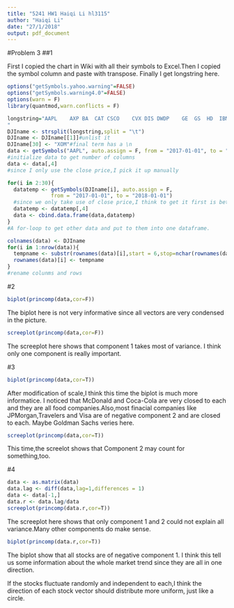 ---
title: "5241 HW1 Haiqi Li hl3115"
author: "Haiqi Li"
date: "27/1/2018"
output: pdf_document
---

#Problem 3
##1

First I copied the chart in Wiki with all their symbols to Excel.Then I copied the symbol column and paste with transpose. Finally I get longstring here.

```{r,warning=F}
options("getSymbols.yahoo.warning"=FALSE) 
options("getSymbols.warning4.0"=FALSE) 
options(warn = F)
library(quantmod,warn.conflicts = F)

longstring="AAPL	AXP	BA	CAT	CSCO	CVX	DIS	DWDP	GE	GS	HD	IBM	INTC	JNJ	JPM	KO	MCD	MMM	MRK	MSFT	NKE	PFE	PG	TRV	UNH	UTX	V	VZ	WMT	XOM
"
DJIname <- strsplit(longstring,split = "\t")
DJIname <- DJIname[[1]]#unlist it
DJIname[30] <- "XOM"#final term has a \n
data <- getSymbols("AAPL", auto.assign = F, from = "2017-01-01", to = "2018-01-01")
#initialize data to get number of columns
data <- data[,4]
#since I only use the close price,I pick it up manually

for(i in 2:30){
  datatemp <- getSymbols(DJIname[i], auto.assign = F,
              from = "2017-01-01", to = "2018-01-01")
  #since we only take use of close price,I think to get it first is better
  datatemp <- datatemp[,4]
  data <- cbind.data.frame(data,datatemp)
}
#A for-loop to get other data and put to them into one dataframe.

colnames(data) <- DJIname
for(i in 1:nrow(data)){
  tempname <- substr(rownames(data)[i],start = 6,stop=nchar(rownames(data)[i]))
  rownames(data)[i] <- tempname
}
#rename colunms and rows
```

#2

```{r}
biplot(princomp(data,cor=F))
```

The biplot here is not very informative since all vectors are very condensed in the picture.

```{r}
screeplot(princomp(data,cor=F))
```

The screeplot here shows that component 1 takes most of variance. I think only one component is really important.

#3

```{r}
biplot(princomp(data,cor=T))
```

After modification of scale,I think this time the biplot is much more informatice. I noticed that McDonald and Coca-Cola are very closed to each and they are all food companies.Also,most finacial companies like JPMorgan,Travelers and Visa are of negative component 2 and are closed to each. Maybe Goldman Sachs veries here.

```{r}
screeplot(princomp(data,cor=T))
```

This time,the screelot shows that Component 2 may count for something,too.


#4
```{r}
data <- as.matrix(data)
data.lag <- diff(data,lag=1,differences = 1)
data <- data[-1,]
data.r <- data.lag/data
screeplot(princomp(data.r,cor=T))
```

The screeplot here shows that only component 1 and 2 could not explain all variance.Many other components do make sense.

```{r}
biplot(princomp(data.r,cor=T))
```

The biplot show that all stocks are of negative component 1. I think this tell us some information about the whole market trend since they are all in one direction.

If the stocks fluctuate randomly and independent to each,I think the direction of each stock vector should distribute more uniform, just like a circle. 





